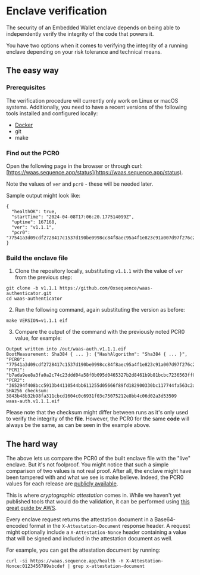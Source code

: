 # Enclave verification

The security of an Embedded Wallet enclave depends on being able to independently verify the integrity of the code that powers it.

You have two options when it comes to verifying the integrity of a running enclave depending on your risk tolerance and technical means.

## The easy way

### Prerequisites

The verification procedure will currently only work on Linux or macOS systems. Additionally, you need to have a recent versions of the following tools installed and configured locally:

- [Docker](https://www.docker.com/)
- git
- make

### Find out the PCR0

Open the following page in the browser or through curl: [https://waas.sequence.app/status](https://waas.sequence.app/status).

Note the values of `ver` and `pcr0` - these will be needed later.

Sample output might look like:

```
{
  "healthOK": true,
  "startTime": "2024-04-08T17:06:20.177514099Z",
  "uptime": 167168,
  "ver": "v1.1.1",
  "pcr0": "77541a3d09cdf2728417c1537d190be0998cc84f8aec95a4f1e823c91a007d97f276c2453be7f653fd73fb862b42fcee"
}
```

### Build the enclave file

1. Clone the repository locally, substituting `v1.1.1` with the value of `ver` from the previous step:
```
git clone -b v1.1.1 https://github.com/0xsequence/waas-authenticator.git
cd waas-authenticator
```
2. Run the following command, again substituting the version as before:
```
make VERSION=v1.1.1 eif
```
3. Compare the output of the command with the previously noted PCR0 value, for example:
```
Output written into /out/waas-auth.v1.1.1.eif
BootMeasurement: Sha384 { ... }: {"HashAlgorithm": "Sha384 { ... }", "PCR0": "77541a3d09cdf2728417c1537d190be0998cc84f8aec95a4f1e823c91a007d97f276c2453be7f653fd73fb862b42fcee", "PCR1": "b7ada9ee8a3fa0a2c74c23ddd04a58f0b095d0465327b2d8461b9b81bcbc7236563ff0326c8614fe9205669636955199", "PCR2": "365294f408bcc5913b44110544bb611255d05666f89fd182900330bc117744fa563c2afcf74808b719ac7a29492099c6"}
SHA256 checksum:
3843b48b32b98fa311cbcd1604c0c6931f03c75075212e8bb4c06d02a3d53509  waas-auth.v1.1.1.eif
```

Please note that the checksum might differ between runs as it's only used to verify the integrity of the **file**. However, the PCR0 for the same **code** will always be the same, as can be seen in the example above.

## The hard way

The above lets us compare the PCR0 of the built enclave file with the "live" enclave. But it's not foolproof. You might notice that such a simple comparison of two values is not real proof. After all, the enclave might have been tampered with and what we see is make believe. Indeed, the PCR0 values for each release are [publicly available](https://github.com/0xsequence/waas-authenticator/releases).

This is where *cryptographic attestation* comes in. While we haven't yet published tools that would do the validation, it can be performed using [this great guide by AWS](https://docs.aws.amazon.com/enclaves/latest/user/verify-root.html).

Every enclave request returns the attestation document in a Base64-encoded format in the `X-Attestation-Document` response header. A request might optionally include a `X-Attestation-Nonce` header containing a value that will be signed and included in the attestation document as well.

For example, you can get the attestation document by running:

```
curl -si https://waas.sequence.app/health -H X-Attestation-Nonce:0123456789abcdef | grep x-attestation-document
```

